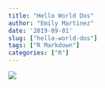 ```yaml
---
title: "Hello World Dos"
author: "Emily Martinez"
date: '2019-09-01'
slug: ["hello-world-dos"]
tags: ["R Markdown"]
categories: ["R"]
---
```


![](https://media.giphy.com/media/Wj7lNjMNDxSmc/giphy.gif)

